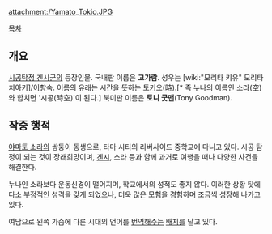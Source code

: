 {{{+1 大和トキオ / Tokio Yamato }}}

attachment:/Yamato_Tokio.JPG

[[목차]]

== 개요 ==
[[시공탐정 겐시군]]의 등장인물. 국내판 이름은 '''고가람'''. 성우는 [wiki:"모리타 키유" 모리타 치아키]/[[이향숙]]. 이름의 유래는 시간을 뜻하는 [[토키오]](時).[* 즉 누나의 이름인 [[소라]](空)와 합치면 '시공(時空)'이 된다.] 북미판 이름은 '''토니 굿맨'''(Tony Goodman).

== 작중 행적 ==
[[야마토 소라]]의 쌍둥이 동생으로, 타마 시티의 리버사이드 중학교에 다니고 있다. 시공 탐정이 되는 것이 장래희망이며, [[겐시]], 소라 등과 함께 과거로 여행을 떠나 다양한 사건을 해결한다.

누나인 소라보다 운동신경이 떨어지며, 학교에서의 성적도 좋지 않다. 이러한 상황 탓에 다소 부정적인 성격을 갖게 되었으나, 더욱 많은 모험을 경험하며 조금씩 성장해 나가고 있다.

여담으로 왼쪽 가슴에 다른 시대의 언어를 [[번역]]해주는 [[배지]]를 달고 있다.
